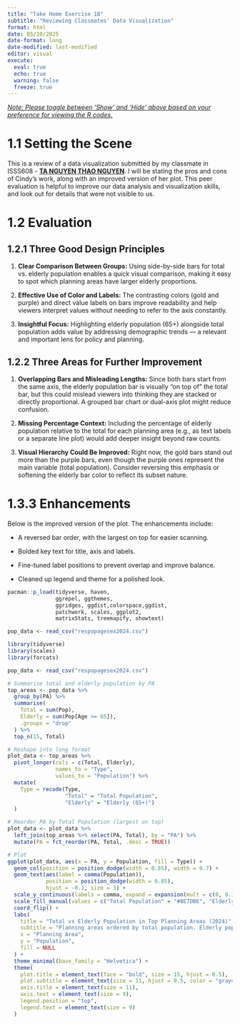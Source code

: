 ```yaml
---
title: "Take Home Exercise 1B"
subtitle: "Reviewing Classmates' Data Visualization"
format: html
date: 05/10/2025
date-format: long
date-modified: last-modified
editor: visual
execute:
  eval: true
  echo: true
  warning: false
  freeze: true
---
```


[*Note: Please toggle between 'Show' and 'Hide' above based on your preference for viewing the R codes.*]{.underline}

# 1.1 Setting the Scene

This is a review of a data visualization submitted by my classmate in ISSS608 - [**TA NGUYEN THAO NGUYEN**](https://isss608-cindy.netlify.app/take-home_exercise/take-home_ex01/take-home_ex01a). I will be stating the pros and cons of Cindy's work, along with an improved version of her plot. This peer evaluation is helpful to improve our data analysis and visualization skills, and look out for details that were not visible to us.

# 1.2 Evaluation

## 1.2.1 Three Good Design Principles

1.  **Clear Comparison Between Groups:** Using side-by-side bars for total vs. elderly population enables a quick visual comparison, making it easy to spot which planning areas have larger elderly proportions.

2.  **Effective Use of Color and Labels:** The contrasting colors (gold and purple) and direct value labels on bars improve readability and help viewers interpret values without needing to refer to the axis constantly.

3.  **Insightful Focus:** Highlighting elderly population (65+) alongside total population adds value by addressing demographic trends — a relevant and important lens for policy and planning.

## 1.2.2 Three Areas for Further Improvement

1.  **Overlapping Bars and Misleading Lengths:** Since both bars start from the same axis, the elderly population bar is visually "on top of" the total bar, but this could mislead viewers into thinking they are stacked or directly proportional. A grouped bar chart or dual-axis plot might reduce confusion.

2.  **Missing Percentage Context:** Including the percentage of elderly population relative to the total for each planning area (e.g., as text labels or a separate line plot) would add deeper insight beyond raw counts.

3.  **Visual Hierarchy Could Be Improved:** Right now, the gold bars stand out more than the purple bars, even though the purple ones represent the main variable (total population). Consider reversing this emphasis or softening the elderly bar color to reflect its subset nature.

# 1.3.3 Enhancements

Below is the improved version of the plot. The enhancements include:

-   A reversed bar order, with the largest on top for easier scanning.

<!-- -->

-   Bolded key text for title, axis and labels.

<!-- -->

-   Fine-tuned label positions to prevent overlap and improve balance.

<!-- -->

-   Cleaned up legend and theme for a polished look.

```r
pacman::p_load(tidyverse, haven,
               ggrepel, ggthemes,
               ggridges, ggdist,colorspace,ggdist,
               patchwork, scales, ggplot2, 
               matrixStats, treemapify, showtext)
```

```r

pop_data <- read_csv("respopagesex2024.csv")

library(tidyverse)
library(scales)
library(forcats)

pop_data <- read_csv("respopagesex2024.csv")

# Summarise total and elderly population by PA
top_areas <- pop_data %>%
  group_by(PA) %>%
  summarise(
    Total = sum(Pop),
    Elderly = sum(Pop[Age >= 65]),
    .groups = "drop"
  ) %>%
  top_n(15, Total)

# Reshape into long format
plot_data <- top_areas %>%
  pivot_longer(cols = c(Total, Elderly),
               names_to = "Type",
               values_to = "Population") %>%
  mutate(
    Type = recode(Type,
                  "Total" = "Total Population",
                  "Elderly" = "Elderly (65+)")
  )

# Reorder PA by Total Population (largest on top)
plot_data <- plot_data %>%
  left_join(top_areas %>% select(PA, Total), by = "PA") %>%
  mutate(PA = fct_reorder(PA, Total, .desc = TRUE))

# Plot
ggplot(plot_data, aes(x = PA, y = Population, fill = Type)) +
  geom_col(position = position_dodge(width = 0.85), width = 0.7) +
  geom_text(aes(label = comma(Population)),
            position = position_dodge(width = 0.85),
            hjust = -0.1, size = 3) +
  scale_y_continuous(labels = comma, expand = expansion(mult = c(0, 0.15))) +
  scale_fill_manual(values = c("Total Population" = "#8E7DBE", "Elderly (65+)" = "#F1C232")) +
  coord_flip() +
  labs(
    title = "Total vs Elderly Population in Top Planning Areas (2024)",
    subtitle = "Planning areas ordered by total population. Elderly population shown in gold.",
    x = "Planning Area",
    y = "Population",
    fill = NULL
  ) +
  theme_minimal(base_family = "Helvetica") +
  theme(
    plot.title = element_text(face = "bold", size = 15, hjust = 0.5),
    plot.subtitle = element_text(size = 11, hjust = 0.5, color = "gray40"),
    axis.title = element_text(size = 11),
    axis.text = element_text(size = 9),
    legend.position = "top",
    legend.text = element_text(size = 9)
  )


```
